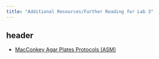```yaml
---
title: "Additional Resources/Further Reading for Lab 3"
---
```


## header

* <a href="https://asm.org/ASM/media/Protocol-Images/MacConkey-Agar-Plates-Protocols.pdf?ext=.pdf">MacConkey Agar Plates Protocols (ASM)</a>